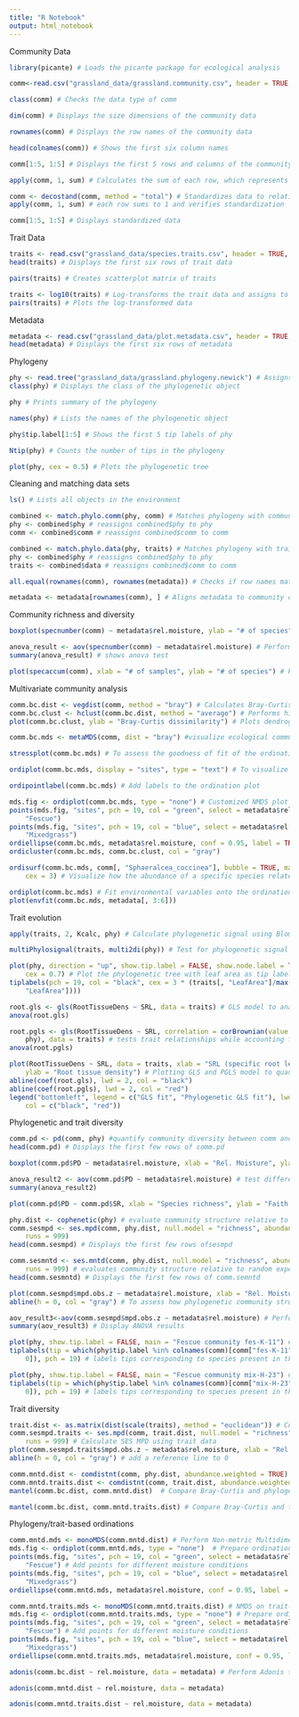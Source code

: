 ```yaml
---
title: "R Notebook"
output: html_notebook
---
```

Community Data
```r
library(picante) # Loads the picante package for ecological analysis
```
```r
comm<-read.csv("grassland_data/grassland.community.csv", header = TRUE, row.names=1) # Assigns community composition data to comm
```
```r
class(comm) # Checks the data type of comm
```
```r
dim(comm) # Displays the size dimensions of the community data
``` 
```r
rownames(comm) # Displays the row names of the community data
```
```r
head(colnames(comm)) # Shows the first six column names
```
```r
comm[1:5, 1:5] # Displays the first 5 rows and columns of the community data
```
```r
apply(comm, 1, sum) # Calculates the sum of each row, which represents the total species counts per sample
```
```r
comm <- decostand(comm, method = "total") # Standardizes data to relative abundance and assigns to comm
apply(comm, 1, sum) # each row sums to 1 and verifies standardization
```
```r
comm[1:5, 1:5] # Displays standardized data
```
Trait Data
```r
traits <- read.csv("grassland_data/species.traits.csv", header = TRUE, row.names = 1) # Assigns species trait data to traits
head(traits) # Displays the first six rows of trait data
```
```r
pairs(traits) # Creates scatterplot matrix of traits
```
```r
traits <- log10(traits) # Log-transforms the trait data and assigns to traits
pairs(traits) # Plots the log-transformed data
```
Metadata
```r
metadata <- read.csv("grassland_data/plot.metadata.csv", header = TRUE, row.names = 1) # Assigns plot metadata to metadata
head(metadata) # Displays the first six rows of metadata
```
Phylogeny
```r
phy <- read.tree("grassland_data/grassland.phylogeny.newick") # Assigns phylogenetic tree to phy
class(phy) # Displays the class of the phylogenetic object
```
```r
phy # Prints summary of the phylogeny
```
```r
names(phy) # Lists the names of the phylogenetic object
```
```r
phy$tip.label[1:5] # Shows the first 5 tip labels of phy
```
```r
Ntip(phy) # Counts the number of tips in the phylogeny
```
```r
plot(phy, cex = 0.5) # Plots the phylogenetic tree
```
Cleaning and matching data sets
```r
ls() # Lists all objects in the environment
```
```r
combined <- match.phylo.comm(phy, comm) # Matches phylogeny with community data and assigns to combined
phy <- combined$phy # reassigns combined$phy to phy
comm <- combined$comm # reassigns combined$comm to comm
```
```r
combined <- match.phylo.data(phy, traits) # Matches phylogeny with trait data and assigns to combined
phy <- combined$phy # reassigns combined$phy to phy
traits <- combined$data # reassigns combined$comm to comm
```
```r
all.equal(rownames(comm), rownames(metadata)) # Checks if row names match
```
```r
metadata <- metadata[rownames(comm), ] # Aligns metadata to community data
```
Community richness and diversity
```r
boxplot(specnumber(comm) ~ metadata$rel.moisture, ylab = "# of species") # Plots species richness by relative moisture
```
```r
anova_result <- aov(specnumber(comm) ~ metadata$rel.moisture) # Performs ANOVA to test species richness differences since t-test couldn't work
summary(anova_result) # shows anova test
```
```r
plot(specaccum(comm), xlab = "# of samples", ylab = "# of species") # Plots species accumulation curve
```
Multivariate community analysis
```r
comm.bc.dist <- vegdist(comm, method = "bray") # Calculates Bray-Curtis dissimilarity matrix
comm.bc.clust <- hclust(comm.bc.dist, method = "average") # Performs hierarchical clustering
plot(comm.bc.clust, ylab = "Bray-Curtis dissimilarity") # Plots dendrogram
```
```r
comm.bc.mds <- metaMDS(comm, dist = "bray") #visualize ecological community composition based on species abundance data
```
```r
stressplot(comm.bc.mds) # To assess the goodness of fit of the ordination (low stress = good fit)
```
```r
ordiplot(comm.bc.mds, display = "sites", type = "text") # To visualize the arrangement of sites in ordination space
```
```r
ordipointlabel(comm.bc.mds) # Add labels to the ordination plot
```
```r
mds.fig <- ordiplot(comm.bc.mds, type = "none") # Customized NMDS plot with color-coded points and ellipses assigned to mds.fig
points(mds.fig, "sites", pch = 19, col = "green", select = metadata$rel.moisture == 
    "Fescue")
points(mds.fig, "sites", pch = 19, col = "blue", select = metadata$rel.moisture == 
    "Mixedgrass")
ordiellipse(comm.bc.mds, metadata$rel.moisture, conf = 0.95, label = TRUE)
ordicluster(comm.bc.mds, comm.bc.clust, col = "gray")
```
```r
ordisurf(comm.bc.mds, comm[, "Sphaeralcea_coccinea"], bubble = TRUE, main = "Sphaeralcea coccinea abundance", 
    cex = 3) # Visualize how the abundance of a specific species relates to the community composition
```
```r
ordiplot(comm.bc.mds) # Fit environmental variables onto the ordination
plot(envfit(comm.bc.mds, metadata[, 3:6]))
```
Trait evolution
```r
apply(traits, 2, Kcalc, phy) # Calculate phylogenetic signal using Blomberg's K statistic
```
```r
multiPhylosignal(traits, multi2di(phy)) # Test for phylogenetic signal across multiple traits
```
```r
plot(phy, direction = "up", show.tip.label = FALSE, show.node.label = TRUE, 
    cex = 0.7) # Plot the phylogenetic tree with leaf area as tip labels
tiplabels(pch = 19, col = "black", cex = 3 * (traits[, "LeafArea"]/max(traits[, 
    "LeafArea"])))
```
```r
root.gls <- gls(RootTissueDens ~ SRL, data = traits) # GLS model to analyze trait relationships without considering phylogenetic relatedness
anova(root.gls)
```
```r
root.pgls <- gls(RootTissueDens ~ SRL, correlation = corBrownian(value = 1, 
    phy), data = traits) # tests trait relationships while accounting for shared evolutionary history
anova(root.pgls)
```
```r
plot(RootTissueDens ~ SRL, data = traits, xlab = "SRL (specific root length)", 
    ylab = "Root tissue density") # Plotting GLS and PGLS model to quantify community diversity incorporating phylogenetic relationships
abline(coef(root.gls), lwd = 2, col = "black")
abline(coef(root.pgls), lwd = 2, col = "red")
legend("bottomleft", legend = c("GLS fit", "Phylogenetic GLS fit"), lwd = 2, 
    col = c("black", "red"))
```
Phylogenetic and trait diversity
```r
comm.pd <- pd(comm, phy) #quantify community diversity between comm and phy and assigns to comm.pd
head(comm.pd) # Displays the first few rows of comm.pd
```
```r
boxplot(comm.pd$PD ~ metadata$rel.moisture, xlab = "Rel. Moisture", ylab = "Faith's PD") # Boxplot comparing PD across relative moisture categories
```
```r
anova_result2 <- aov(comm.pd$PD ~ metadata$rel.moisture) # test differences in PD across moisture categories
summary(anova_result2)
```
```r
plot(comm.pd$PD ~ comm.pd$SR, xlab = "Species richness", ylab = "Faith's PD") # Plot PD vs. species richness
```
```r
phy.dist <- cophenetic(phy) # evaluate community structure relative to random expectations
comm.sesmpd <- ses.mpd(comm, phy.dist, null.model = "richness", abundance.weighted = FALSE, 
    runs = 999)
head(comm.sesmpd) # Displays the first few rows ofsesmpd
```
```r
comm.sesmntd <- ses.mntd(comm, phy.dist, null.model = "richness", abundance.weighted = FALSE, 
    runs = 999) # evaluates community structure relative to random expectations
head(comm.sesmntd) # Displays the first few rows of comm.semntd
```
```r
plot(comm.sesmpd$mpd.obs.z ~ metadata$rel.moisture, xlab = "Rel. Moisture", ylab = "SES(MPD)")
abline(h = 0, col = "gray") # To assess how phylogenetic community structure varies with environmental conditions
```
```r
aov_result3<-aov(comm.sesmpd$mpd.obs.z ~ metadata$rel.moisture) # Perform ANOVA to test
summary(aov_result3) # Display ANOVA results
```
```r
plot(phy, show.tip.label = FALSE, main = "Fescue community fes-K-11") # Plot phylogenetic tree and highlight species present in the "Fescue community fes-K-11"
tiplabels(tip = which(phy$tip.label %in% colnames(comm)[comm["fes-K-11", ] > 
    0]), pch = 19) # labels tips corresponding to species present in the community
```
```r
plot(phy, show.tip.label = FALSE, main = "Fescue community mix-H-23") # Plot phylogenetic tree and highlight species present in the "Fescue community mix-H-23"
tiplabels(tip = which(phy$tip.label %in% colnames(comm)[comm["mix-H-23", ] > 
    0]), pch = 19) # labels tips corresponding to species present in the community
```
Trait diversity
```r
trait.dist <- as.matrix(dist(scale(traits), method = "euclidean")) # Compute trait distance matrix
comm.sesmpd.traits <- ses.mpd(comm, trait.dist, null.model = "richness", abundance.weighted = FALSE, 
    runs = 999) # Calculate SES MPD using trait data
plot(comm.sesmpd.traits$mpd.obs.z ~ metadata$rel.moisture, xlab = "Rel. Moisture", ylab = "Trait SES(MPD)") # Plot trait-based SES MPD against relative moisture
abline(h = 0, col = "gray") # add a reference line to 0
```
```r
comm.mntd.dist <- comdistnt(comm, phy.dist, abundance.weighted = TRUE)  # Compute trait distance matrix
comm.mntd.traits.dist <- comdistnt(comm, trait.dist, abundance.weighted = TRUE) # Compute Mean Nearest Taxon Distance (MNTD) for phylogenetic and trait data
mantel(comm.bc.dist, comm.mntd.dist)  # Compare Bray-Curtis and phylogenetic MNTD distances
```
```r
mantel(comm.bc.dist, comm.mntd.traits.dist) # Compare Bray-Curtis and trait-based MNTD distances
```
Phylogeny/trait-based ordinations
```r
comm.mntd.mds <- monoMDS(comm.mntd.dist) # Perform Non-metric Multidimensional Scaling for phylogenetic distances
mds.fig <- ordiplot(comm.mntd.mds, type = "none")  # Prepare ordination plot and assign to mds.fig
points(mds.fig, "sites", pch = 19, col = "green", select = metadata$rel.moisture == 
    "Fescue") # Add points for different moisture conditions
points(mds.fig, "sites", pch = 19, col = "blue", select = metadata$rel.moisture == 
    "Mixedgrass")
ordiellipse(comm.mntd.mds, metadata$rel.moisture, conf = 0.95, label = TRUE) # Add ellipses representing 95% confidence intervals around groups
```
```r
comm.mntd.traits.mds <- monoMDS(comm.mntd.traits.dist) # NMDS on trait-based MNTD distance
mds.fig <- ordiplot(comm.mntd.traits.mds, type = "none") # Prepare ordination plot and assign to mds.fig
points(mds.fig, "sites", pch = 19, col = "green", select = metadata$rel.moisture == 
    "Fescue") # Add points for different moisture conditions
points(mds.fig, "sites", pch = 19, col = "blue", select = metadata$rel.moisture == 
    "Mixedgrass")
ordiellipse(comm.mntd.traits.mds, metadata$rel.moisture, conf = 0.95, label = TRUE) # Add ellipses representing 95% confidence intervals around groups
```
```r
adonis(comm.bc.dist ~ rel.moisture, data = metadata) # Perform Adonis test to test for differences in community composition across moisture conditions
```
```r
adonis(comm.mntd.dist ~ rel.moisture, data = metadata)
```
```r
adonis(comm.mntd.traits.dist ~ rel.moisture, data = metadata)
```






